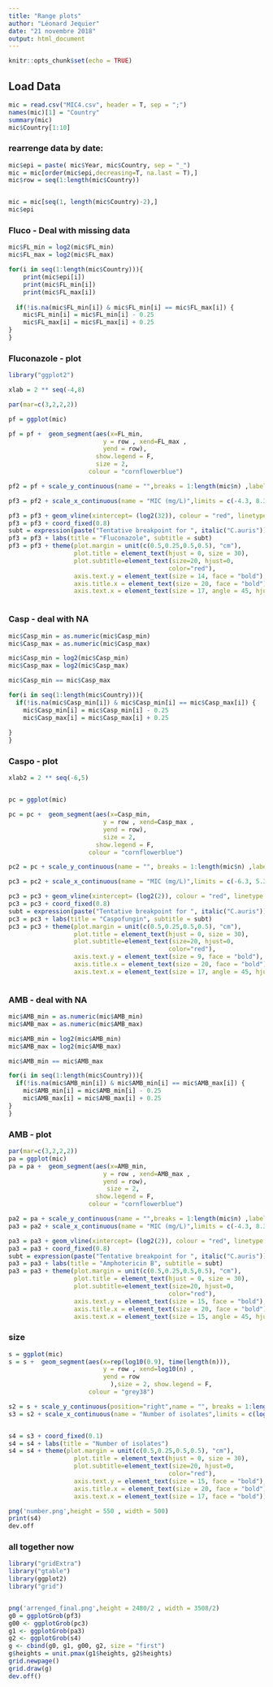 ```yaml
---
title: "Range plots"
author: "Léonard Jequier"
date: "21 novembre 2018"
output: html_document
---
```


```r
knitr::opts_chunk$set(echo = TRUE)
```

## Load Data
```r
mic = read.csv("MIC4.csv", header = T, sep = ";")
names(mic)[1] = "Country"
summary(mic)
mic$Country[1:10]
```
### rearrenge data by date:
```r
mic$epi = paste( mic$Year, mic$Country, sep = "_")
mic = mic[order(mic$epi,decreasing=T, na.last = T),]
mic$row = seq(1:length(mic$Country))


mic = mic[seq(1, length(mic$Country)-2),]
mic$epi
```

### Fluco - Deal with missing data
```r
mic$FL_min = log2(mic$FL_min)
mic$FL_max = log2(mic$FL_max)
```

```r

for(i in seq(1:length(mic$Country))){
    print(mic$epi[i])
    print(mic$FL_min[i])
    print(mic$FL_max[i])
    
  if(!is.na(mic$FL_min[i]) & mic$FL_min[i] == mic$FL_max[i]) {
    mic$FL_min[i] = mic$FL_min[i] - 0.25
    mic$FL_max[i] = mic$FL_max[i] + 0.25
}
}


```

### Fluconazole - plot
```r
library("ggplot2")

xlab = 2 ** seq(-4,8)

par(mar=c(3,2,2,2))

pf = ggplot(mic) 

pf = pf +  geom_segment(aes(x=FL_min, 
                          y = row , xend=FL_max ,
                          yend = row),
                        show.legend = F,
                        size = 2,
                      colour = "cornflowerblue") 

pf2 = pf + scale_y_continuous(name = "",breaks = 1:length(mic$n) ,labels = as.character(mic$epi)) 

pf3 = pf2 + scale_x_continuous(name = "MIC (mg/L)",limits = c(-4.3, 8.3), breaks = seq(-4, 8), labels = xlab)

pf3 = pf3 + geom_vline(xintercept= (log2(32)), colour = "red", linetype = "dashed")
pf3 = pf3 + coord_fixed(0.8)
subt = expression(paste("Tentative breakpoint for ", italic("C.auris")))
pf3 = pf3 + labs(title = "Fluconazole", subtitle = subt)
pf3 = pf3 + theme(plot.margin = unit(c(0.5,0.25,0.5,0.5), "cm"),
                  plot.title = element_text(hjust = 0, size = 30),
                  plot.subtitle=element_text(size=20, hjust=0,
                                            color="red"), 
                  axis.text.y = element_text(size = 14, face = "bold"), 
                  axis.title.x = element_text(size = 20, face = "bold"),
                  axis.text.x = element_text(size = 17, angle = 45, hjust = 1, face = "bold"))



```

### Casp - deal with NA
```r
mic$Casp_min = as.numeric(mic$Casp_min)
mic$Casp_max = as.numeric(mic$Casp_max)

mic$Casp_min = log2(mic$Casp_min)
mic$Casp_max = log2(mic$Casp_max)

mic$Casp_min == mic$Casp_max

for(i in seq(1:length(mic$Country))){
  if(!is.na(mic$Casp_min[i]) & mic$Casp_min[i] == mic$Casp_max[i]) {
    mic$Casp_min[i] = mic$Casp_min[i] - 0.25
    mic$Casp_max[i] = mic$Casp_max[i] + 0.25
    
}
}
```

### Caspo - plot 
```r
xlab2 = 2 ** seq(-6,5)


pc = ggplot(mic) 

pc = pc +  geom_segment(aes(x=Casp_min, 
                          y = row , xend=Casp_max ,
                          yend = row),
                          size = 2,
                        show.legend = F,
                      colour = "cornflowerblue") 

pc2 = pc + scale_y_continuous(name = "", breaks = 1:length(mic$n) ,labels = rep(c(""), times = length(mic$n))) 

pc3 = pc2 + scale_x_continuous(name = "MIC (mg/L)",limits = c(-6.3, 5.3), breaks = seq(-6, 5), labels = xlab2)

pc3 = pc3 + geom_vline(xintercept= (log2(2)), colour = "red", linetype = "dashed") 
pc3 = pc3 + coord_fixed(0.8)
subt = expression(paste("Tentative breakpoint for ", italic("C.auris")))
pc3 = pc3 + labs(title = "Caspofungin", subtitle = subt)
pc3 = pc3 + theme(plot.margin = unit(c(0.5,0.25,0.5,0.5), "cm"),
                  plot.title = element_text(hjust = 0, size = 30),
                  plot.subtitle=element_text(size=20, hjust=0,
                                            color="red"), 
                  axis.text.y = element_text(size = 9, face = "bold"), 
                  axis.title.x = element_text(size = 20, face = "bold"),
                  axis.text.x = element_text(size = 17, angle = 45, hjust = 1, face = "bold"))



```

### AMB - deal with NA
```r
mic$AMB_min = as.numeric(mic$AMB_min)
mic$AMB_max = as.numeric(mic$AMB_max)

mic$AMB_min = log2(mic$AMB_min)
mic$AMB_max = log2(mic$AMB_max)

mic$AMB_min == mic$AMB_max

for(i in seq(1:length(mic$Country))){
  if(!is.na(mic$AMB_min[i]) & mic$AMB_min[i] == mic$AMB_max[i]) {
    mic$AMB_min[i] = mic$AMB_min[i] - 0.25
    mic$AMB_max[i] = mic$AMB_max[i] + 0.25
}
}
```

### AMB - plot 
```r

par(mar=c(3,2,2,2))
pa = ggplot(mic) 
pa = pa +  geom_segment(aes(x=AMB_min, 
                          y = row , xend=AMB_max ,
                          yend = row),
                           size = 2,
                        show.legend = F,
                      colour = "cornflowerblue")

pa2 = pa + scale_y_continuous(name = "",breaks = 1:length(mic$n) ,labels = rep("", times = length(mic$n))) 
pa3 = pa2 + scale_x_continuous(name = "MIC (mg/L)",limits = c(-4.3, 8.3), breaks = seq(-4, 8), labels = xlab)

pa3 = pa3 + geom_vline(xintercept= (log2(2)), colour = "red", linetype = "dashed")
pa3 = pa3 + coord_fixed(0.8)
subt = expression(paste("Tentative breakpoint for ", italic("C.auris")))
pa3 = pa3 + labs(title = "Amphotericin B", subtitle = subt)
pa3 = pa3 + theme(plot.margin = unit(c(0.5,0.25,0.5,0.5), "cm"),
                  plot.title = element_text(hjust = 0, size = 30),
                  plot.subtitle=element_text(size=20, hjust=0,
                                            color="red"), 
                  axis.text.y = element_text(size = 15, face = "bold"), 
                  axis.title.x = element_text(size = 20, face = "bold"),
                  axis.text.x = element_text(size = 15, angle = 45, hjust = 1, face = "bold"))


```

### size
```r

s = ggplot(mic) 
s = s +  geom_segment(aes(x=rep(log10(0.9), time(length(n))), 
                          y = row , xend=log10(n) ,
                          yend = row
                            ),size = 2, show.legend = F,
                      colour = "grey38") 

s2 = s + scale_y_continuous(position="right",name = "", breaks = 1:length(mic$n) ,labels = mic$auth)  
s3 = s2 + scale_x_continuous(name = "Number of isolates",limits = c(log10(0.9), 2.6), breaks = log10(c(1,10,50,100, 200)), labels = c(1,10,50,100, 200) )


s4 = s3 + coord_fixed(0.1)
s4 = s4 + labs(title = "Number of isolates")
s4 = s4 + theme(plot.margin = unit(c(0.5,0.25,0.5,0.5), "cm"),
                  plot.title = element_text(hjust = 0, size = 30),
                  plot.subtitle=element_text(size=20, hjust=0,
                                            color="red"), 
                  axis.text.y = element_text(size = 15, face = "bold"), 
                  axis.title.x = element_text(size = 20, face = "bold"),
                  axis.text.x = element_text(size = 17, face = "bold"))

png('number.png',height = 550 , width = 500)
print(s4)
dev.off
```

### all together now

```r
library("gridExtra")
library("gtable")
library(ggplot2)
library("grid")


png('arrenged_final.png',height = 2480/2 , width = 3508/2)
g0 = ggplotGrob(pf3)
g00 <- ggplotGrob(pc3)
g1 <- ggplotGrob(pa3)
g2 <- ggplotGrob(s4)
g <- cbind(g0, g1, g00, g2, size = "first")
g$heights = unit.pmax(g1$heights, g2$heights)
grid.newpage()
grid.draw(g)
dev.off()

```

